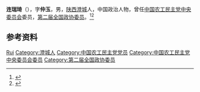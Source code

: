 '''连瑞琦'''（{{bd|1898年||1984年|}}），字'''仲玉'''，男，[[陕西|陕西]][[澄城|澄城]]人，中国政治人物，曾任[[中国农工民主党中央委员会|中国农工民主党中央委员会]]委员，[[第二届全国政协委员|第二届全国政协委员]]。<ref>{{Cite book|title=历届全国政协委员人名辞典|author=|publisher=中国国际广播出版社|year=1996|isbn=9787507813746|location=北京|pages=286}}</ref><ref>{{Cite book|title=中华人民共和国职官志|author=何虎生, 李耀东, 向常福主编|publisher=中国社会出版社|year=2003|isbn=9787800883934|location=北京|pages=}}</ref>

== 参考资料 ==
{{reflist}}

{{中国人物小作品}}
{{Navboxes 
| title  = 连瑞琦在[[中国农工民主党|中国农工民主党]]的职务
| list1  =
{{中华民族解放行动委员会中央临时执行委员会}}
{{中国农工民主党第五届中央执行委员会}}
}}

{{Authority control}}
{{DEFAULTSORT:Lian连}}
[[Category:连姓|Rui]]
[[Category:澄城人|Category:澄城人]]
[[Category:中国农工民主党党员|Category:中国农工民主党党员]]
[[Category:中国农工民主党中央委员会委员|Category:中国农工民主党中央委员会委员]]
[[Category:第二届全国政协委员|Category:第二届全国政协委员]]